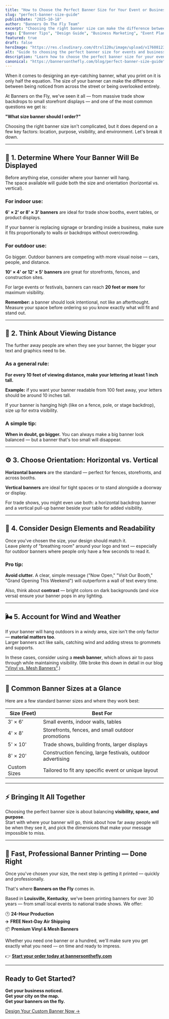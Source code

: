 ```yaml
---
title: "How to Choose the Perfect Banner Size for Your Event or Business"
slug: "perfect-banner-size-guide"
publishDate: "2025-10-18"
author: "Banners On The Fly Team"
excerpt: "Choosing the right banner size can make the difference between being noticed from across the street or being overlooked entirely. Learn how to pick the perfect dimensions for your event or business."
tags: ["Banner Tips", "Design Guide", "Business Marketing", "Event Planning"]
featured: true
draft: false
heroImage: "https://res.cloudinary.com/dtrxl120u/image/upload/v1760812399/Screenshot_2025-10-18_at_11.50.45_AM_ekmtxm.png"
alt: "Guide to choosing the perfect banner size for events and businesses"
description: "Learn how to choose the perfect banner size for your event or business. Expert tips on viewing distance, location, orientation, and design for maximum visibility and impact."
canonical: "https://bannersonthefly.com/blog/perfect-banner-size-guide"
---
```


When it comes to designing an eye-catching banner, what you print on it is only half the equation. The size of your banner can make the difference between being noticed from across the street or being overlooked entirely.

At Banners on the Fly, we've seen it all — from massive trade show backdrops to small storefront displays — and one of the most common questions we get is:

**"What size banner should I order?"**

Choosing the right banner size isn't complicated, but it does depend on a few key factors: location, purpose, visibility, and environment. Let's break it down.

---

## 🏢 1. Determine Where Your Banner Will Be Displayed

Before anything else, consider where your banner will hang.  
The space available will guide both the size and orientation (horizontal vs. vertical).

### For indoor use:

**6' × 2' or 8' × 3' banners** are ideal for trade show booths, event tables, or product displays.

If your banner is replacing signage or branding inside a business, make sure it fits proportionally to walls or backdrops without overcrowding.

### For outdoor use:

Go bigger. Outdoor banners are competing with more visual noise — cars, people, and distance.

**10' × 4' or 12' × 5' banners** are great for storefronts, fences, and construction sites.

For large events or festivals, banners can reach **20 feet or more** for maximum visibility.

**Remember:** a banner should look intentional, not like an afterthought. Measure your space before ordering so you know exactly what will fit and stand out.

---

## 📐 2. Think About Viewing Distance

The further away people are when they see your banner, the bigger your text and graphics need to be.

### As a general rule:

**For every 10 feet of viewing distance, make your lettering at least 1 inch tall.**

**Example:** if you want your banner readable from 100 feet away, your letters should be around 10 inches tall.

If your banner is hanging high (like on a fence, pole, or stage backdrop), size up for extra visibility.

### A simple tip:

**When in doubt, go bigger.** You can always make a big banner look balanced — but a banner that's too small will disappear.

---

## ⚙️ 3. Choose Orientation: Horizontal vs. Vertical

**Horizontal banners** are the standard — perfect for fences, storefronts, and across booths.

**Vertical banners** are ideal for tight spaces or to stand alongside a doorway or display.

For trade shows, you might even use both: a horizontal backdrop banner and a vertical pull-up banner beside your table for added visibility.

---

## 🎨 4. Consider Design Elements and Readability

Once you've chosen the size, your design should match it.  
Leave plenty of "breathing room" around your logo and text — especially for outdoor banners where people only have a few seconds to read it.

### Pro tip:

**Avoid clutter.** A clear, simple message ("Now Open," "Visit Our Booth," "Grand Opening This Weekend") will outperform a wall of text every time.

Also, think about **contrast** — bright colors on dark backgrounds (and vice versa) ensure your banner pops in any lighting.

---

## 🌬️ 5. Account for Wind and Weather

If your banner will hang outdoors in a windy area, size isn't the only factor — **material matters too**.  
Larger banners act like sails, catching wind and adding stress to grommets and supports.

In these cases, consider using a **mesh banner**, which allows air to pass through while maintaining visibility. (We broke this down in detail in our blog ["Vinyl vs. Mesh Banners"](/blog/vinyl-vs-mesh-banners-guide).)

---

## 🧾 Common Banner Sizes at a Glance

Here are a few standard banner sizes and where they work best:

| Size (Feet) | Best For |
|-------------|----------|
| 3' × 6' | Small events, indoor walls, tables |
| 4' × 8' | Storefronts, fences, and small outdoor promotions |
| 5' × 10' | Trade shows, building fronts, larger displays |
| 8' × 20' | Construction fencing, large festivals, outdoor advertising |
| Custom Sizes | Tailored to fit any specific event or unique layout |

---

## ⚡️ Bringing It All Together

Choosing the perfect banner size is about balancing **visibility, space, and purpose**.  
Start with where your banner will go, think about how far away people will be when they see it, and pick the dimensions that make your message impossible to miss.

---

## 🏁 Fast, Professional Banner Printing — Done Right

Once you've chosen your size, the next step is getting it printed — quickly and professionally.

That's where **Banners on the Fly** comes in.

Based in **Louisville, Kentucky**, we've been printing banners for over 30 years — from small local events to national trade shows. We offer:

🕒 **24-Hour Production**  
✈️ **FREE Next-Day Air Shipping**  
📦 **Premium Vinyl & Mesh Banners**

Whether you need one banner or a hundred, we'll make sure you get exactly what you need — on time and ready to impress.

👉 **[Start your order today at bannersonthefly.com](/design)**

---

## Ready to Get Started?

**Get your business noticed.**  
**Get your city on the map.**  
**Get your banners on the fly.**

[Design Your Custom Banner Now →](/design)

